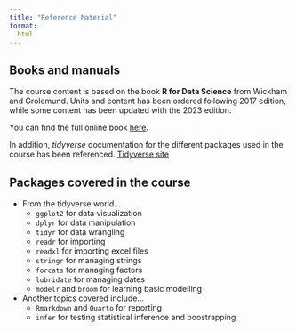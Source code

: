 ```yaml
---
title: "Reference Material"
format: 
  html 
---
```


## Books and manuals

The course content is based on the book **R for Data Science** from Wickham and Grolemund. Units and content has been ordered following 2017 edition, while some content has been updated with the 2023 edition. 

You can find the full online book [here](https://r4ds.had.co.nz).

In addition, *tidyverse* documentation for the different packages used in the course has been referenced. [Tidyverse site](https://www.tidyverse.org)

## Packages covered in the course

* From the tidyverse world...
  * `ggplot2` for data visualization
  * `dplyr` for data manipulation
  * `tidyr` for data wrangling
  * `readr` for importing 
  * `readxl` for importing excel files
  * `stringr` for managing strings
  * `forcats` for managing factors
  * `lubridate` for managing dates
  * `modelr` and `broom` for learning basic modelling

* Another topics covered include...
  * `Rmarkdown` and `Quarto` for reporting
  * `infer` for testing statistical inference and boostrapping
